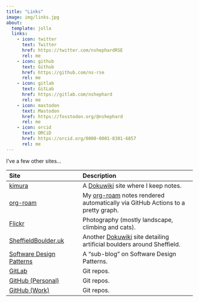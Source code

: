 ```yaml
---
title: "Links"
image: img/links.jpg
about:
  template: jolla
  links:
    - icon: twitter
      text: Twitter
      href: https://twitter.com/nshephardRSE
      rel: me
    - icon: github
      text: Github
      href: https://github.com/ns-rse
      rel: me
    - icon: gitlab
      text: GitLab
      href: https://gitlab.com/nshephard
      rel: me
    - icon: mastodon
      text: Mastodon
      href: https://fosstodon.org/@nshephard
      rel: me
    - icon: orcid
      text: ORCiD
      href: https://orcid.org/0000-0001-8301-6857
      rel: me
---
```


I've a few other sites...

| Site                                                                 | Description                                                                                                |
|:---------------------------------------------------------------------|:-----------------------------------------------------------------------------------------------------------|
| [kimura](https://wiki.nshephard.dev)                                 | A [Dokuwiki](https://www.dokuwiki.org/dokuwiki) site where I keep notes.                                   |
| [org-roam](https://org-roam.nshephard.dev)                           | My [org-roam](https://orgroam.com) notes rendered automatically via GitHub Actions to a pretty graph.      |
| [Flickr](https://www.flickr.com/photos/slackline)                    | Photography (mostly landscape, climbing and cats).                                                         |
| [SheffieldBoulder.uk](https://sheffieldboulder.uk)                   | Another [Dokuwiki](https://www.dokuwiki.org/dokuwiki) site detailing artificial boulders around Sheffield. |
| [Software Design Patterns](https://ns-rse.github.io/design-patterns) | A "sub-blog" on Software Design Patterns.                                                                  |
| [GitLab](https://gitlab.com/nshephard/)                              | Git repos.                                                                                                 |
| [GitHub (Personal)](https://github.com/slackline)                    | Git repos.                                                                                                 |
| [GitHub (Work)](https://github.com/ns-rse)                           | Git repos.                                                                                                 |
